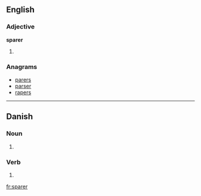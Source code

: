 ==English==

===Adjective===
'''sparer'''
# {{comparative of|[[spare]]}}

===Anagrams===
* [[parers#English|parers]]
* [[parser#English|parser]]
* [[rapers#English|rapers]]

----

==Danish==

===Noun===
{{infl|da|noun form|g=c}}

# {{form of|plural indefinite|spar|lang=da}}

===Verb===
{{infl|da|verb form}}

# {{form of|present|spare|lang=da}}

[[fr:sparer]]